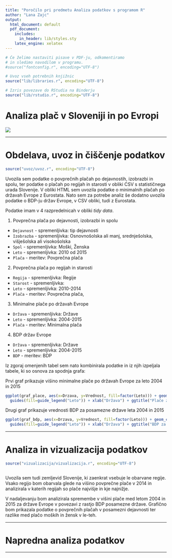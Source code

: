```yaml
---
title: "Poročilo pri predmetu Analiza podatkov s programom R"
author: "Lana Zajc"
output:
  html_document: default
  pdf_document:
    includes:
      in_header: lib/styles.sty
    latex_engine: xelatex
---
```


```r
# Če želimo nastaviti pisave v PDF-ju, odkomentiramo
# in sledimo navodilom v programu.
#source("fontconfig.r", encoding="UTF-8")

# Uvoz vseh potrebnih knjižnic
source("lib/libraries.r", encoding="UTF-8")
```

```r
# Izris povezave do RStudia na Binderju
source("lib/rstudio.r", encoding="UTF-8")
```

# Analiza plač v Sloveniji in po Evropi



![](slike/payday.jpg)

***

# Obdelava, uvoz in čiščenje podatkov

```r
source("uvoz/uvoz.r", encoding="UTF-8")
```

Uvozila sem podatke o povprečnih plačah po dejavnostih, izobrazbi in spolu, ter podatke o plačah po regijah in starosti v obliki CSV s statističnega urada Slovenije. V obliki HTML sem uvozila podatke o minimalnih plačah po državah Evrope z Eurostata. Nato sem za potrebe analiz še dodatno uvozila podatke o BDP-ju držav Evrope, v CSV obliki, tudi z Eurostata. 

Podatke imam v 4 razpredelnicah v obliki *tidy data*.

1. Povprečna plača po dejavnosti, izobrazbi in spolu
  - `Dejavnost` - spremenljivka: tip dejavnosti
  - `Izobrazba` - spremenljivka: Osnovnošolska ali manj, srednješolska, višješolska ali visokošolska
  - `Spol` - spremenljivka: Moški, Ženska
  - `Leto` - spremenljivka: 2010 od 2015
  - `Plača` - meritev: Povprečna plača

2. Povprečna plača po regijah in starosti
  - `Regija` - spremenljivka: Regije
  - `Starost` - spremenljivka: 
  - `Leto` - spremenljivka: 2010-2014
  - `Plača` - meritev: Povprečna plača,

3. Minimalne plače po državah Evrope
  - `Država` - spremenljivka: Države
  - `Leto` - spremenljivka: 2004-2015
  - `Plača` - meritev: Minimalna plača

4. BDP držav Evrope
  - `Država` - spremenljivka: Države
  - `Leto` - spremenljivka: 2004-2015
  - `BDP` - meritev: BDP

Iz zgoraj omenjenih tabel sem nato kombinirala podatke in iz njih izpeljala tabele, ki so osnova za spodnja grafa: 


Prvi graf prikazuje višino minimalne plače po državah Evrope za leto 2004 in 2015

```r
ggplot(graf_place, aes(x=Drzava, y=Vrednost, fill=factor(Leto))) + geom_col(position="dodge") + coord_flip() +
  guides(fill=guide_legend("Leto")) + xlab("Država") + ggtitle("Plače za leto 2004 in 2015 po državah")
```


Drugi graf prikazuje vrednosti BDP za posamezne države leta 2004 in 2015
```r
ggplot(graf_bdp, aes(x=Drzava, y=Vrednost, fill=factor(Leto))) + geom_col(position="dodge") + coord_flip() +
  guides(fill=guide_legend("Leto")) + xlab("Država") + ggtitle("BDP za leto 2004 in 2015 po državah") 

```

***

# Analiza in vizualizacija podatkov

```r
source("vizualizacija/vizualizacija.r", encoding="UTF-8")
```

```r

```

Uvozila sem tudi zemljevid Slovenije, ki zaenkrat vsebuje le obarvane regije. Vsako regijo bom obarvala glede na višino povprečne plače v 2014 in analizirala v katerih regijah so plače najvišje in kje najnižje. 

V nadaljevanju bom analizirala spremembe v višini plače med letom 2004 in 2015 za države Evrope v povezavi z rastjo BDP posamezne države. 
Grafično bom prikazala podatke o povprečnih plačah v posamezni dejavnosti ter razlike med plačo moških in žensk v le-teh. 

***

# Napredna analiza podatkov


***


